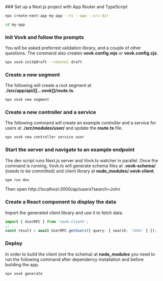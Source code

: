  
<Steps>
### Set up a Next.js project with App Router and TypeScript
 
```bash npm2yarn
npx create-next-app my-app --ts --app --src-dir
```
```bash
cd my-app
```

### Init Vovk and follow the prompts

You will be asked preferred validation library, and a couple of other questions. The command also creates **vovk.config.mjs** or **vovk.config.cjs**.

```bash npm2yarn
npx vovk-init@draft --channel draft
```

### Create a new segment

The following will create a root segment at **./src/app/api/[[...vovk]]/route.ts**.

```bash npm2yarn
npx vovk new segment
```

### Create a new controller and a service

The following command will create an example controller and a service for users at **./src/modules/user/** and update the **route.ts** file.

```bash npm2yarn
npx vovk new controller service user
```

### Start the server and navigate to an example endpoint

The dev script runs Next.js server and Vovk.ts watcher in parallel. Once the command is running, Vovk.ts will generate schema files at **.vovk-schema/** (needs to be committed) and client library at **node_modules/.vovk-client**.

```bash npm2yarn
npm run dev
```

Then open http://localhost:3000/api/users?search=John

### Create a React component to display the data

Import the generated client library and use it to fetch data.

<div className="nextra-code [&_code]:block inline-block">

```ts
import { UserRPC } from 'vovk-client';
// ...
const result = await UserRPC.getUsers({ query: { search: 'John' } });
```

</div>

### Deploy

In order to build the client (not the schema) at **node_modules** you need to run the following command after dependency installation and before building the app.

```bash npm2yarn
npx vovk generate
```

</Steps>
